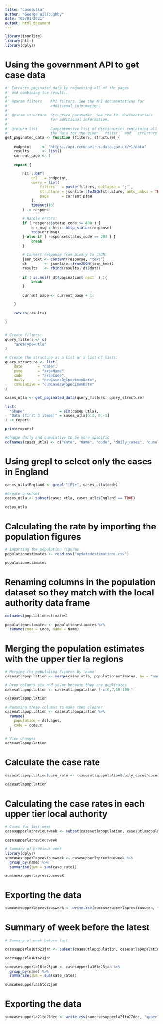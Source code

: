 ```yaml
---
title: "casesutla"
author: "George WIlloughby"
date: "05/01/2021"
output: html_document
---
```

```r
library(jsonlite)
library(httr)
library(dplyr)
```




# Using the government API to get case data

```r
#' Extracts paginated data by requesting all of the pages
#' and combining the results.
#'
#' @param filters    API filters. See the API documentations for 
#'                   additional information.
#'                   
#' @param structure  Structure parameter. See the API documentations 
#'                   for additional information.
#'                   
#' @return list      Comprehensive list of dictionaries containing all 
#'                   the data for the given ``filter`` and ``structure`.`
get_paginated_data <- function (filters, structure) {
  
    endpoint     <- "https://api.coronavirus.data.gov.uk/v1/data"
    results      <- list()
    current_page <- 1
    
    repeat {

        httr::GET(
            url   = endpoint,
            query = list(
                filters   = paste(filters, collapse = ";"),
                structure = jsonlite::toJSON(structure, auto_unbox = TRUE),
                page      = current_page
            ),
            timeout(10)
        ) -> response
        
        # Handle errors:
        if ( response$status_code >= 400 ) {
            err_msg = httr::http_status(response)
            stop(err_msg)
        } else if ( response$status_code == 204 ) {
            break
        }
        
        # Convert response from binary to JSON:
        json_text <- content(response, "text")
        dt        <- jsonlite::fromJSON(json_text)
        results   <- rbind(results, dt$data)
        
        if ( is.null( dt$pagination$`next` ) ){
            break
        }
        
        current_page <- current_page + 1;

    }
    
    return(results)
    
}


# Create filters:
query_filters <- c(
    "areaType=utla"
)

# Create the structure as a list or a list of lists:
query_structure <- list(
    date       = "date", 
    name       = "areaName", 
    code       = "areaCode", 
    daily      = "newCasesBySpecimenDate",
    cumulative = "cumCasesBySpecimenDate"
)

cases_utla <- get_paginated_data(query_filters, query_structure)

list(
  "Shape"                = dim(cases_utla),
  "Data (first 3 items)" = cases_utla[0:3, 0:-1]
) -> report

print(report)
```

```r
#Change daily and cumulative to be more specific
colnames(cases_utla) <- c("date", "name", "code", "daily_cases", "cumulative_cases")
```

# Using grepl to select only the cases in England

```r
cases_utla$England <- grepl("[E]+", cases_utla$code)

#Create a subset
cases_utla <- subset(cases_utla, cases_utla$England == TRUE)

cases_utla
```

# Calculating the rate by importing the population figures

```r
# Importing the population figures
populationestimates <- read.csv("updatedestimations.csv")

populationestimates
```
# Renaming columns in the population dataset so they match with the local authority data frame

```r
colnames(populationestimates)

populationestimates <- populationestimates %>%
  rename(code = Code, name = Name)
```


# Merging the population estimates with the upper tier la regions

```r
# Merging the population figures by 'name'
casesutlapopulation <- merge(cases_utla, populationestimates, by = "name")

# Drop columns six and seven because they are duplicates
casesutlapopulation <- casesutlapopulation [-c(6,7,10:100)]

casesutlapopulation

# Renaming these columns to make them cleaner
casesutlapopulation <- casesutlapopulation %>%
  rename(
    population = All.ages,
    code = code.x
  )

# View changes
casesutlapopulation
```

# Calculate the case rate

```r
casesutlapopulation$case_rate <- (casesutlapopulation$daily_cases/casesutlapopulation$population) *100000

casesutlapopulation
```

# Calculating the case rates in each upper tier local authority

```r
# Cases for last week
casesupperlapreviousweek <- subset(casesutlapopulation, casesutlapopulation$date >= "2021-01-17" & casesutlapopulation$date <= "2021-01-24")

casesupperlapreviousweek
```


```r
# Summary of previous week
library(dplyr)
sumcasesupperlapreviousweek <- casesupperlapreviousweek %>%
  group_by(name) %>%
  summarise(sum = sum(case_rate))

sumcasesupperlapreviousweek
```

# Exporting the data

```r
sumcasesupperlapreviousweek <- write.csv(sumcasesupperlapreviousweek, "upperlacasespreviousweek.csv")
```

# Summary of week before the latest

```r
# Summary of week before last

casesupperla16to23jan <- subset(casesutlapopulation, casesutlapopulation$date >= "2021-01-16" & casesutlapopulation$date <= "2021-01-23")

casesupperla16to23jan

sumcasesupperla16to23jan <- casesupperla16to23jan %>%
  group_by(name) %>%
  summarise(sum = sum(case_rate))

sumcasesupperla16to23jan
```

# Exporting the data

```r
sumcasesupperla21to27dec <- write.csv(sumcasesupperla21to27dec, "upperlacaserates21to27dec.csv")
```